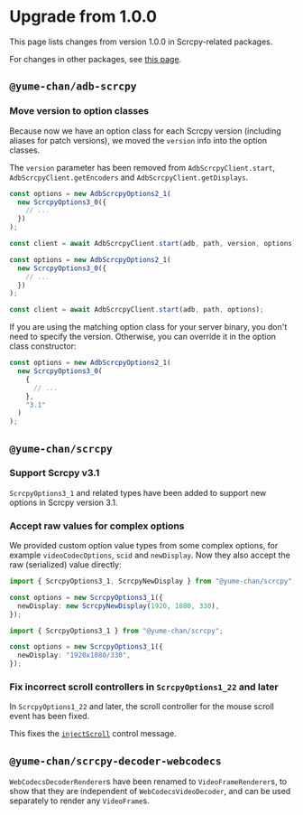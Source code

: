 # Upgrade from 1.0.0


This page lists changes from version 1.0.0 in Scrcpy-related packages.

For changes in other packages, see [this page](../tango/upgrade.mdx).

## `@yume-chan/adb-scrcpy`

### Move version to option classes

Because now we have an option class for each Scrcpy version (including aliases for patch versions), we moved the `version` info into the option classes.

The `version` parameter has been removed from `AdbScrcpyClient.start`, `AdbScrcpyClient.getEncoders` and `AdbScrcpyClient.getDisplays`.

<DiffTable leftHeader="1.0.0" rightHeader="next">
<td>

```ts showLineNumbers
const options = new AdbScrcpyOptions2_1(
  new ScrcpyOptions3_0({
    // ...
  })
);

const client = await AdbScrcpyClient.start(adb, path, version, options);
```

</td>
<td>

```ts showLineNumbers
const options = new AdbScrcpyOptions2_1(
  new ScrcpyOptions3_0({
    // ...
  })
);

const client = await AdbScrcpyClient.start(adb, path, options);
```

</td>
</DiffTable>

If you are using the matching option class for your server binary, you don't need to specify the version. Otherwise, you can override it in the option class constructor:

```ts showLineNumbers
const options = new AdbScrcpyOptions2_1(
  new ScrcpyOptions3_0(
    {
      // ...
    },
    "3.1"
  )
);
```

## `@yume-chan/scrcpy`

### Support Scrcpy v3.1

`ScrcpyOptions3_1` and related types have been added to support new options in Scrcpy version 3.1.

### Accept raw values for complex options

We provided custom option value types from some complex options, for example `videoCodecOptions`, `scid` and `newDisplay`. Now they also accept the raw (serialized) value directly:

<DiffTable leftHeader="1.0.0" rightHeader="next">
<td>

```ts showLineNumbers
import { ScrcpyOptions3_1, ScrcpyNewDisplay } from "@yume-chan/scrcpy";

const options = new ScrcpyOptions3_1({
  newDisplay: new ScrcpyNewDisplay(1920, 1080, 330),
});
```

</td>
<td>

```ts showLineNumbers
import { ScrcpyOptions3_1 } from "@yume-chan/scrcpy";

const options = new ScrcpyOptions3_1({
  newDisplay: "1920x1080/330",
});
```

</td>
</DiffTable>

### Fix incorrect scroll controllers in `ScrcpyOptions1_22` and later

In `ScrcpyOptions1_22` and later, the scroll controller for the mouse scroll event has been fixed.

This fixes the [`injectScroll`](./control/scroll.mdx) control message.

## `@yume-chan/scrcpy-decoder-webcodecs`

`WebCodecsDecoderRenderer`s have been renamed to `VideoFrameRenderer`s, to show that they are independent of `WebCodecsVideoDecoder`, and can be used separately to render any `VideoFrame`s.
